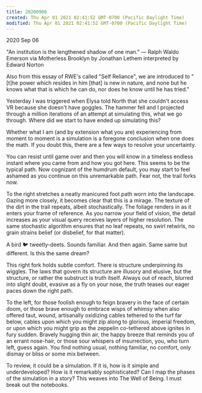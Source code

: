 ```yaml
---
title: 20200906
created: Thu Apr 01 2021 02:41:52 GMT-0700 (Pacific Daylight Time)
modified: Thu Apr 01 2021 02:41:52 GMT-0700 (Pacific Daylight Time)
---
```

2020 Sep 06

"An institution is the lengthened shadow of one man."
— Ralph Waldo Emerson via Motherless Brooklyn by Jonathan Lethem interpreted by Edward Norton

Also from this essay of RWE's called "Self Reliance", we are introduced to "[t]he power which resides in him [that] is new in nature, and none but he knows what that is which he can do, nor does he know until he has tried."

Yesterday I was triggered when Elysa told North that she couldn't access VR because she doesn't have goggles. The hammer fell and I projected through a million iterations of an attempt at simulating this, what we go through. Where did we start to have ended up simulating this?

Whether what I am (and by extension what you are) experiencing from moment to moment is a simulation is a foregone conclusion when one does the math. If you doubt this, there are a few ways to resolve your uncertainty.

You can resist until game over and then you will know in a timeless endless instant where you came from and how you got here. This seems to be the typical path. Now cognizant of the humdrum default, you may start to feel ashamed as you continue on this unremarkable path. Fear not, the trail forks now.

To the right stretches a neatly manicured foot path worn into the landscape. Gazing more closely, it becomes clear that this is a mirage. The texture of the dirt in the trail repeats, albeit stochastically. The foliage renders in as it enters your frame of reference. As you narrow your field of vision, the detail increases as your visual query receives layers of higher resolution. The same stochastic algorithm ensures that no leaf repeats, no swirl retwirls, no grain strains belief (or disbelief, for that matter).

A bird 🐦 tweetly-deets. Sounds familiar. And then again. Same same but different. Is this the same dream?

This right fork holds subtle comfort. There is structure underpinning its wiggles. The laws that govern its structure are illusory and elusive, but the structure, or rather the substruct is truth itself. Always out of reach, blurred into slight doubt, evasive as a fly on your nose, the truth teases our eager paces down the right path.

To the left, for those foolish enough to feign bravery in the face of certain doom, or those brave enough to embrace wisps of whimsy when also offered taut, wound, artisanally oxidizing cables tethered to the turf far below, cables upon which you might zip along to glorious, imperial freedom, or upon which you might grip as the zeppelin co-tethered above ignites in fury sudden. Bravely hugging thin air, the happy breeze that reminds you of an errant nose-hair, or those sour whispers of insurrection, you, who turn left, guess again. You find nothing usual, nothing familiar, no comfort, only dismay or bliss or some mix between.

To review, it could be a simulation. If it is, how is it simple and underdeveloped? How is it remarkably sophisticated? Can I map the phases of the simulation in a story? This weaves into The Well of Being. I must break out the notebooks.